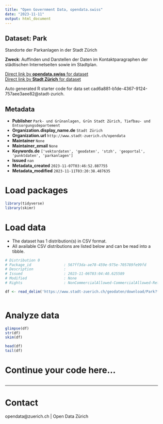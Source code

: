 ```yaml
---
title: "Open Government Data, opendata.swiss"
date: "2023-11-11"
output: html_document
---
```


## Dataset: Park

Standorte der Parkanlagen in der Stadt Zürich

**Zweck**: Auffinden und Darstellen der Daten im Kontaktparagraphen der städtischen Internetseiten sowie im Stadtplan.

[Direct link by **opendata.swiss** for dataset](https://opendata.swiss/de/dataset/park2)<br>
[Direct link by **Stadt Zürich** for dataset](https://data.stadt-zuerich.ch/dataset/geo_park)

Auto generated R starter code for data set cad6a881-b1de-4367-9124-757aee3aee82@stadt-zurich.

## Metadata

- **Publisher** `Park- und Grünanlagen, Grün Stadt Zürich, Tiefbau- und Entsorgungsdepartement`
- **Organization.display_name.de** `Stadt Zürich`
- **Organization.url** `http://www.stadt-zuerich.ch/opendata`
- **Maintainer** `None`
- **Maintainer_email** `None`
- **Keywords.de** `['vektordaten', 'geodaten', 'stzh', 'geoportal', 'punktdaten', 'parkanlagen']`
- **Issued** `nan`
- **Metadata_created** `2023-11-07T03:46:52.887755`
- **Metadata_modified** `2023-11-11T03:20:38.487635`


# Load packages

```r

library(tidyverse)
library(skimr)

```

# Load data

-   The dataset has 1 distribution(s) in CSV format.
-   All available CSV distributions are listed below and can be read into a tibble.

```r

# Distribution 0
# Package_id               : 567ff3da-ae78-459e-975e-705789fe99fd
# Description              : 
# Issued                   : 2023-11-06T03:04:40.625589
# Modified                 : None
# Rights                   : NonCommercialAllowed-CommercialAllowed-ReferenceNotRequired

df <- read_delim('https://www.stadt-zuerich.ch/geodaten/download/Park?format=10008')



```

# Analyze data

```r

glimpse(df)
str(df)
skim(df)

head(df)
tail(df)

```

# Continue your code here...

```r

```

------------------------------------------------------------------------

# Contact

opendata@zuerich.ch | Open Data Zürich
